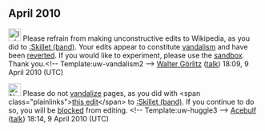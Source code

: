 <article id="26894555" title=User talk:Logan DeArman>
	<talkpage id="26894555" title="User talk:Logan DeArman">
== April 2010 ==
[[File:Information.svg|25px]] Please refrain from making unconstructive edits to Wikipedia, as you did to [[:Skillet (band)]]. Your edits appear to constitute [[Wikipedia:Vandalism|vandalism]] and have been [[Help:Reverting|reverted]]. If you would like to experiment, please use the [[Wikipedia:Sandbox|sandbox]]. Thank you.&lt;!-- Template:uw-vandalism2 --&gt; [[User:Walter Görlitz|Walter Görlitz]] ([[User talk:Walter Görlitz|talk]]) 18:09, 9 April 2010 (UTC)

[[Image:Nuvola apps important.svg|25px]] Please do not [[WP:Vandalism|vandalize]] pages, as you did with &lt;span class=&quot;plainlinks&quot;&gt;[http://en.wikipedia.org/wiki/Skillet_(band)?diff=354989782 this edit]&lt;/span&gt; to [[:Skillet (band)]]. If you continue to do so, you will be [[Wikipedia:Blocking policy|blocked]] from editing. &lt;!-- Template:uw-huggle3 --&gt; [[User:Acebulf|Acebulf]] ([[User talk:Acebulf|talk]]) 18:14, 9 April 2010 (UTC)
	</talkpage>
</article>